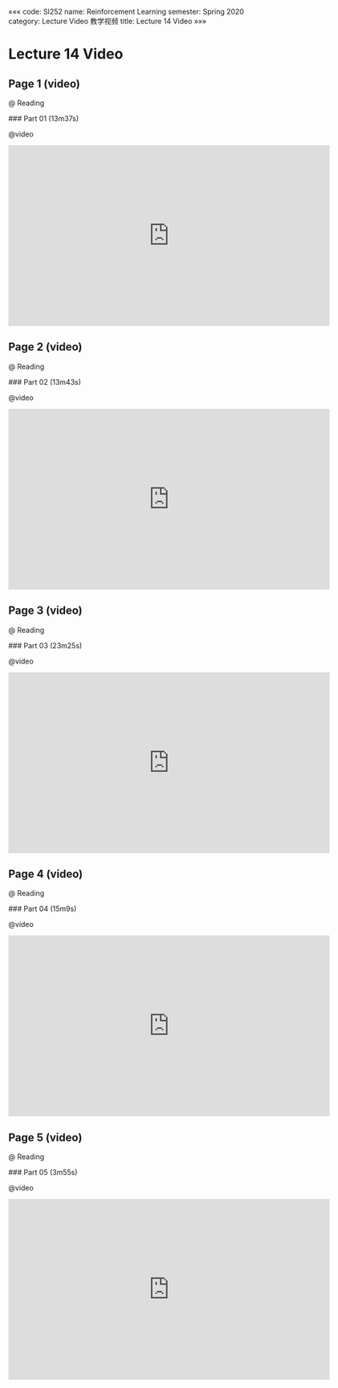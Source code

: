 «««
code: SI252
name: Reinforcement Learning
semester: Spring 2020
category: Lecture Video 教学视频
title: Lecture 14 Video
»»»

# Lecture 14 Video

## Page 1 (video)

@ Reading

<div class="markdown-body">
### Part 01 (13m37s)
</div>

@video

<iframe src="https://watchsb.com/e/gbgfik03wh5h.html" frameborder=0 marginwidth=0 marginheight=0 scrolling=no width=640 height=360 allowfullscreen></iframe>


## Page 2 (video)

@ Reading

<div class="markdown-body">
### Part 02 (13m43s)
</div>

@video

<iframe src="https://watchsb.com/e/q94mbnzvmfwe.html" frameborder=0 marginwidth=0 marginheight=0 scrolling=no width=640 height=360 allowfullscreen></iframe>


## Page 3 (video)

@ Reading

<div class="markdown-body">
### Part 03 (23m25s)
</div>

@video

<iframe src="https://watchsb.com/e/gufur91ii40b.html" frameborder=0 marginwidth=0 marginheight=0 scrolling=no width=640 height=360 allowfullscreen></iframe>


## Page 4 (video)

@ Reading

<div class="markdown-body">
### Part 04 (15m9s)
</div>

@video

<iframe src="https://watchsb.com/e/cki7ne0n92rb.html" frameborder=0 marginwidth=0 marginheight=0 scrolling=no width=640 height=360 allowfullscreen></iframe>


## Page 5 (video)

@ Reading

<div class="markdown-body">
### Part 05 (3m55s)
</div>

@video

<iframe src="https://watchsb.com/e/8leba2kxa787.html" frameborder=0 marginwidth=0 marginheight=0 scrolling=no width=640 height=360 allowfullscreen></iframe>


